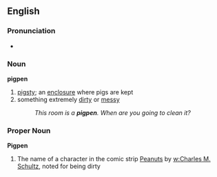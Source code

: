 ==English==
===Pronunciation===
*{{audio|en-us-pigpen.ogg|Audio (US)}}

===Noun===
'''pigpen'''
# [[pigsty]]; an [[enclosure]] where pigs are kept
# something extremely [[dirty]] or [[messy]]
#:''This room is a '''pigpen'''.  When are you going to clean it?''

===Proper Noun===
'''Pigpen'''
#The name of a character in the comic strip [[Peanuts]] by [[w:Charles M. Schultz]], noted for being dirty